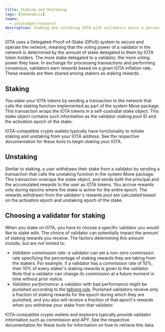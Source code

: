 ```yaml
---
title: Staking and Unstaking
tags: [tokenomics]
teams:
  - iotaledger/research
description: Staking and unstaking IOTA with validators earns a percentage of rewards they receive from gas fees.
---
```



IOTA uses a Delegated-Proof-of-Stake (DPoS) system to secure and operate the network, meaning that the voting power of a validator in the network is determined by the amount of stake delegated to them by IOTA token holders. The more stake delegated to a validator, the more voting power they have. In exchange for processing transactions and performing consensus, validators earn rewards based on a given IOTA inflation rate. These rewards are then shared among stakers as staking rewards.

## Staking

You stake your IOTA tokens by sending a transaction to the network that calls the staking function implemented as part of the system Move package. This transaction wraps the IOTA tokens in a self-custodial stake object. This stake object contains such information as the validator staking pool ID and the activation epoch of the stake.

IOTA-compatible crypto wallets typically have functionality to initiate staking and unstaking from your IOTA address. See the respective documentation for these tools to begin staking your IOTA.

## Unstaking

Similar to staking, a user withdraws their stake from a validator by sending a transaction that calls the unstaking function in the system Move package. This transaction unwraps the stake object, and sends both the principal and the accumulated rewards to the user as IOTA tokens. You accrue rewards only during epochs where the stake is active for the entire epoch. The rewards withdrawn from the validator's rewards pool are calculated based on the activation epoch and unstaking epoch of the stake.

## Choosing a validator for staking

When you stake on IOTA, you have to choose a specific validator you would like to stake with. The choice of validator can potentially impact the amount of staking rewards you receive. The factors determining this amount include, but are not limited to:

- _Validator commission rate_: a validator can set a non-zero commission rate specifying the percentage of staking rewards they are taking from the stakers. For example, if a validator has a commission rate of 10%, then 10% of every staker's staking rewards is given to the validator. Note that a validator can change its commission at a future moment in time without prior notice.
- _Validator performance_: a validator with bad performance might be punished according to the [tallying rule](./gas-pricing.mdx#computation-gas-prices). Punished validators receive only a fraction of staking rewards for the epoch during which they are punished, and you also will receive a fraction of that epoch's rewards when you withdraw your stake from that validator.

IOTA-compatible crypto wallets and explorers typically provide validator information such as commission and APY. See the respective documentation for these tools for information on how to retrieve this data.


<Quiz questions={questions} />
